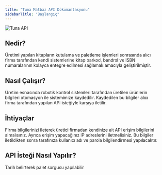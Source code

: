 ```yaml
---
title: "Tuna Matbaa API Dökümantasyonu"
sidebarTitle: "Başlangıç"
---
```


<img
  className="block dark:hidden"
  src="/images/tuna-introduction.jpeg"
  alt="Tuna API"
/>

## Nedir?

Üretimi yapılan kitapların kutulama ve paletleme işlemleri sonrasında alıcı firma tarafından kendi sistemlerine kitap barkod, bandrol ve ISBN numaralarının kolayca entegre edilmesi sağlamak amacıyla geliştirilmiştir.

## Nasıl Çalışır?

Üretim esnasında robotik kontrol sistemleri tarafından üretilen ürünlerin bilgileri otomasyon ile sistemimize kaydedilir. Kaydedilen bu bilgiler alıcı firma tarafından yapılan API isteğiyle karşıya iletilir.

## İhtiyaçlar

Firma bilgilerinizi ileterek üretici firmadan kendinize ait API erişim bilgilerini almalısınız. Ayrıca erişim yapacağınız IP adreslerini iletmelisiniz. Bu bilgiler iletildikten sonra tarafınıza kullanıcı adı ve parola bilgilendirmesi yapılacaktır.

## API İsteği Nasıl Yapılır?

<CardGroup cols={2}>
  <Card title="Palet Sorgusu" icon="code" href="https://docs.sunucupark.com/api-reference/getPalet">
  </Card>
    <Card title="Box Sorgusu" icon="code" href="https://docs.sunucupark.com/tuna-api/endpoint/getBox">
  </Card>
    <Card title="Tarih ile Sorgu" icon="code" href="https://docs.sunucupark.com/tuna-api/endpoint/getbyDate">
      Tarih belirterek palet sorgusu yapılabilir
  </Card>
</CardGroup>

